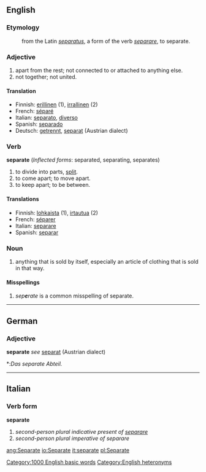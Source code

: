 ==English==
===Etymology===
:from the Latin ''[[separatus]]'', a form of the verb ''[[separare]]'', to separate.

===Adjective===
#apart from the rest; not connected to or attached to anything else.
#not together; not united.

====Translation====
*Finnish: [[erillinen]] (1), [[irrallinen]] (2)
*French: [[séparé]]
*Italian: [[separato]], [[diverso]]
*Spanish: [[separado]]
*Deutsch: [[trennen|getrennt]], [[separat]] (Austrian dialect)

===Verb===
'''separate''' (''Inflected forms'': separated, separating, separates)
#to divide into parts, [[split]].
#to come apart; to move apart.
#to keep apart; to be between.

====Translations====

*Finnish: [[lohkaista]] (1), [[irtautua]] (2)
*French: [[séparer]]
*Italian: [[separare]]
*Spanish: [[separar]]

===Noun===
#anything that is sold by itself, especially an article of clothing that is sold in that way.

====Misspellings====

# ''sep'''''e'''''rate'' is a common misspelling of separate.

----


==German==
===Adjective===
'''separate''' ''see'' [[separat]] (Austrian dialect)
*:''Das separate Abteil.''
----
==Italian==
===Verb form===
'''separate'''

# ''second-person plural indicative present of [[separare]]''
# ''second-person plural imperative of separare''

[[Category:1000 English basic words]]

[[Category:English heteronyms]]

[[ang:Separate]]
[[io:Separate]]
[[it:separate]]
[[pl:Separate]]